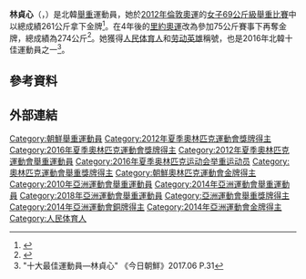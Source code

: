 {{noteta|g1=country}}
{{MedalTableTop}}
{{MedalCountry|{{PRK}}}}
{{MedalSport|女子[[舉重|舉重]]}}
{{MedalCompetition|[[奧林匹克運動會|奧林匹克運動會]]}}
{{MedalGold|[[2012年夏季奧林匹克運動會|2012年 倫敦]]|[[2012年夏季奧林匹克運動會舉重比賽－女子69公斤級|69公斤級]]}}
{{MedalGold|[[2016年夏季奧林匹克運動會|2016年 里約]]|[[2016年夏季奧林匹克運動會舉重比賽|75公斤級]]}}
{{MedalCompetition|[[世界舉重錦標賽|世界舉重錦標賽]]}}
{{MedalGold|[[2019年世界舉重錦標賽|2019年 芭達雅]]|76公斤級}}
{{MedalSilver|[[2015年世界舉重錦標賽|2015年 休士頓]]|75公斤級}}
{{MedalSilver|[[2018年世界舉重錦標賽|2018年 阿什哈巴德]]|76公斤級}}
{{MedalBronze|[[2014年世界舉重錦標賽|2014年 阿拉木圖]]|75公斤級}}
{{MedalCompetition|[[亞洲運動會|亞洲運動會]]}}
{{MedalGold|[[2018年亞洲運動會|2018年 雅加達－巨港]]|[[2018年亞洲運動會舉重比賽|75公斤級]]}}
{{MedalBronze|[[2014年亞洲運動會|2014年 仁川]]|[[2014年亞洲運動會舉重比賽|75公斤級]]}}
{{MedalCompetition|[[世界大學運動會|世界大學運動會]]}}
{{MedalGold|[[2017年夏季世界大學運動會|2017年 台北]]|[[2017年夏季世界大學運動會舉重比賽|75公斤級]]}}
{{MedalBottom}}
{{世大運獎牌記錄
|項目=舉重
|a1=2017
|b1=1
|c1=75公斤級
}}
'''林貞心'''（{{lang-ko|림정심}}，{{bd|1993年|2月5日||}}）是北韓[[舉重|舉重]]運動員，她於[[2012年夏季奧林匹克運動會|2012年倫敦奧運]]的[[2012年夏季奧林匹克運動會舉重比賽－女子69公斤級|女子69公斤級舉重比賽]]中以總成績261公斤拿下金牌<ref>{{cite web|url=http://www.london2012.com/athlete/rim-jong-sim-1176662/|title=Rim Jong-sim|publisher=London2012.com|accessdate=August 1, 2012|deadurl=yes|archiveurl=https://archive.is/20121208223111/www.london2012.com/athlete/rim-jong-sim-1176662/|archivedate=2012年12月8日}}</ref>。在4年後的[[2016年夏季奧林匹克運動會|里約奧運]]改為參加75公斤賽事下再奪金牌，總成績為274公斤<ref>{{cite web |url=https://www.rio2016.com/en/athlete/jong-sim-rim |title=Jong Sim Rim |publisher=Rio 2016 |accessdate=12 August 2016 |archive-date=2016-08-17 |archive-url=https://web.archive.org/web/20160817085512/https://www.rio2016.com/en/athlete/jong-sim-rim |dead-url=no }}</ref>。她獲得[[人民体育人|人民体育人]]和[[劳动英雄_(朝鲜)|劳动英雄]]稱號，也是2016年北韓十佳運動員之一<ref>"十大最佳運動員—林貞心" 《今日朝鮮》2017.06 P.31</ref>。

== 參考資料 ==
{{Reflist}}

== 外部連結 ==

{{DEFAULTSORT:Rim Jong-sim}}
[[Category:朝鮮舉重運動員|Category:朝鮮舉重運動員]]
[[Category:2012年夏季奧林匹克運動會獎牌得主|Category:2012年夏季奧林匹克運動會獎牌得主]]
[[Category:2016年夏季奧林匹克運動會獎牌得主|Category:2016年夏季奧林匹克運動會獎牌得主]]
[[Category:2012年夏季奧林匹克運動會舉重運動員|Category:2012年夏季奧林匹克運動會舉重運動員]]
[[Category:2016年夏季奥林匹克运动会举重运动员|Category:2016年夏季奥林匹克运动会举重运动员]]
[[Category:奧林匹克運動會舉重獎牌得主|Category:奧林匹克運動會舉重獎牌得主]]
[[Category:朝鮮奧林匹克運動會金牌得主|Category:朝鮮奧林匹克運動會金牌得主]]
[[Category:2010年亞洲運動會舉重運動員|Category:2010年亞洲運動會舉重運動員]]
[[Category:2014年亞洲運動會舉重運動員|Category:2014年亞洲運動會舉重運動員]]
[[Category:2018年亞洲運動會舉重運動員|Category:2018年亞洲運動會舉重運動員]]
[[Category:亞洲運動會舉重獎牌得主|Category:亞洲運動會舉重獎牌得主]]
[[Category:2014年亞洲運動會銅牌得主|Category:2014年亞洲運動會銅牌得主]]
[[Category:2014年亞洲運動會金牌得主|Category:2014年亞洲運動會金牌得主]]
[[Category:人民体育人|Category:人民体育人]]